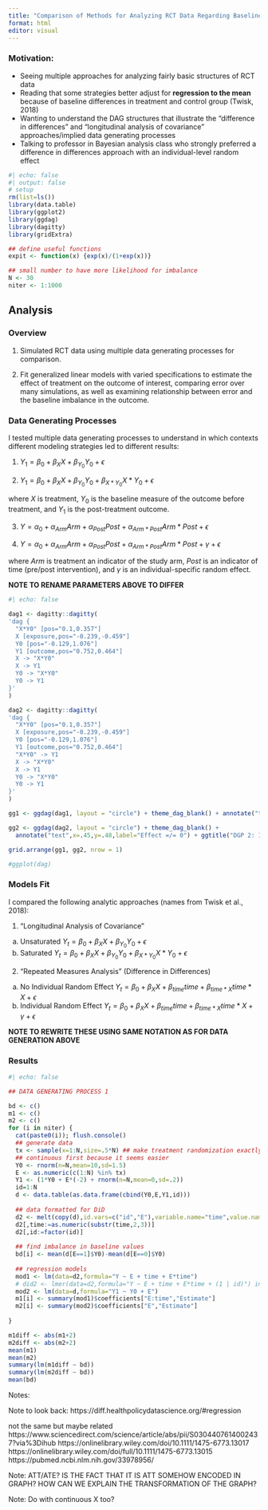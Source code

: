 ```yaml
---
title: "Comparison of Methods for Analyzing RCT Data Regarding Baseline Treatment Group Differences"
format: html
editor: visual
---
```


### Motivation:

-   Seeing multiple approaches for analyzing fairly basic structures of RCT data
-   Reading that some strategies better adjust for **regression to the mean** because of baseline differences in treatment and control group (Twisk, 2018)
-   Wanting to understand the DAG structures that illustrate the "difference in differences" and "longitudinal analysis of covariance" approaches/implied data generating processes
-   Talking to professor in Bayesian analysis class who strongly preferred a difference in differences approach with an individual-level random effect

```r
#| echo: false
#| output: false
# setup
rm(list=ls())
library(data.table)
library(ggplot2)
library(ggdag)
library(dagitty)
library(gridExtra)

## define useful functions
expit <- function(x) {exp(x)/(1+exp(x))}

## small number to have more likelihood for imbalance
N <- 30
niter <- 1:1000
```

## Analysis

### Overview

(1) Simulated RCT data using multiple data generating processes for comparison.

(2) Fit generalized linear models with varied specifications to estimate the effect of treatment on the outcome of interest, comparing error over many simulations, as well as examining relationship between error and the baseline imbalance in the outcome.

### Data Generating Processes

I tested multiple data generating processes to understand in which contexts different modeling strategies led to different results:

(1) $Y_{1}=\beta_0 + \beta_X X + \beta_{Y_0} Y_{0} + \epsilon$

(2) $Y_{1}=\beta_0 + \beta_X X + \beta_{Y_0} Y_{0} + \beta_{X*Y_0} X*Y_{0} + \epsilon$

where $X$ is treatment, $Y_{0}$ is the baseline measure of the outcome before treatment, and $Y_{1}$ is the post-treatment outcome.

(3) $Y = \alpha_0 + \alpha_{Arm} Arm + \alpha_{Post} Post + \alpha_{Arm*Post} Arm*Post + \epsilon$

(4) $Y = \alpha_0 + \alpha_{Arm} Arm + \alpha_{Post} Post + \alpha_{Arm*Post} Arm*Post + \gamma + \epsilon$

where $Arm$ is treatment an indicator of the study arm, $Post$ is an indicator of time (pre/post intervention), and $\gamma$ is an individual-specific random effect.


**NOTE TO RENAME PARAMETERS ABOVE TO DIFFER**

```r
#| echo: false

dag1 <- dagitty::dagitty(
'dag {
  "X*Y0" [pos="0.1,0.357"]
  X [exposure,pos="-0.239,-0.459"]
  Y0 [pos="-0.129,1.076"]
  Y1 [outcome,pos="0.752,0.464"]
  X -> "X*Y0"
  X -> Y1
  Y0 -> "X*Y0"
  Y0 -> Y1
}'
)

dag2 <- dagitty::dagitty(
'dag {
  "X*Y0" [pos="0.1,0.357"]
  X [exposure,pos="-0.239,-0.459"]
  Y0 [pos="-0.129,1.076"]
  Y1 [outcome,pos="0.752,0.464"]
  "X*Y0" -> Y1
  X -> "X*Y0"
  X -> Y1
  Y0 -> "X*Y0"
  Y0 -> Y1
}'
)

gg1 <- ggdag(dag1, layout = "circle") + theme_dag_blank() + annotate("text",x=.45,y=.48,label="Effect = 0") + ggtitle("DGP 1: No Interaction\n(on Additive Scale)")

gg2 <- ggdag(dag2, layout = "circle") + theme_dag_blank() + 
  annotate("text",x=.45,y=.48,label="Effect =/= 0") + ggtitle("DGP 2: Interaction\n(on Additive Scale)")

grid.arrange(gg1, gg2, nrow = 1)

#ggplot(dag)


```

### Models Fit

I compared the following analytic approaches (names from Twisk et al., 2018):

(1) "Longitudinal Analysis of Covariance"

```{=html}
<!-- -->
```
(a) Unsaturated $Y_t=\beta_0 + \beta_X X + \beta_{Y_0} Y_0 + \epsilon$
(b) Saturated $Y_t=\beta_0 + \beta_X X + \beta_{Y_0} Y_0 + \beta_{X*Y_0} X*Y_0 + \epsilon$

```{=html}
<!-- -->
```
(2) "Repeated Measures Analysis" (Difference in Differences) 

(a) No Individual Random Effect $Y_t=\beta_0 + \beta_X X + \beta_{time} time + \beta_{time*X} time*X + \epsilon$
(b) Individual Random Effect $Y_t=\beta_0 + \beta_X X + \beta_{time} time + \beta_{time*X} time*X + \gamma + \epsilon$

**NOTE TO REWRITE THESE USING SAME NOTATION AS FOR DATA GENERATION ABOVE**

### Results

```r
#| echo: false

## DATA GENERATING PROCESS 1

bd <- c()
m1 <- c()
m2 <- c()
for (i in niter) {
  cat(paste0(i)); flush.console()
  ## generate data
  tx <- sample(x=1:N,size=.5*N) ## make treatment randomization exactly 50%
  ## continuous first because it seems easier
  Y0 <- rnorm(n=N,mean=10,sd=1.5)
  E <- as.numeric(c(1:N) %in% tx)
  Y1 <- (1*Y0 + E*(-2) + rnorm(n=N,mean=0,sd=.2))
  id=1:N
  d <- data.table(as.data.frame(cbind(Y0,E,Y1,id)))
  
  ## data formatted for DiD
  d2 <- melt(copy(d),id.vars=c("id","E"),variable.name="time",value.name="Y")
  d2[,time:=as.numeric(substr(time,2,3))]
  d2[,id:=factor(id)]
  
  ## find imbalance in baseline values
  bd[i] <- mean(d[E==1]$Y0)-mean(d[E==0]$Y0)
  
  ## regression models
  mod1 <- lm(data=d2,formula="Y ~ E + time + E*time")
  # did2 <- lmer(data=d2,formula="Y ~ E + time + E*time + (1 | id)") in this case exactly the same
  mod2 <- lm(data=d,formula="Y1 ~ Y0 + E")
  m1[i] <- summary(mod1)$coefficients["E:time","Estimate"]
  m2[i] <- summary(mod2)$coefficients["E","Estimate"]
    
}

m1diff <- abs(m1+2)
m2diff <- abs(m2+2)
mean(m1)
mean(m2)
summary(lm(m1diff ~ bd))
summary(lm(m2diff ~ bd))
mean(bd)

```

Notes:

Note to look back: https://diff.healthpolicydatascience.org/#regression

not the same but maybe related https://www.sciencedirect.com/science/article/abs/pii/S0304407614002437?via%3Dihub https://onlinelibrary.wiley.com/doi/10.1111/1475-6773.13017 https://onlinelibrary.wiley.com/doi/full/10.1111/1475-6773.13015 https://pubmed.ncbi.nlm.nih.gov/33978956/

Note: ATT/ATE? IS THE FACT THAT IT IS ATT SOMEHOW ENCODED IN GRAPH? HOW CAN WE EXPLAIN THE TRANSFORMATION OF THE GRAPH?

Note: Do with continuous X too?
